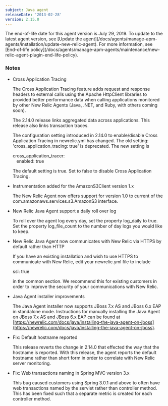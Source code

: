 ```yaml
---
subject: Java agent
releaseDate: '2013-02-28'
version: 2.15.0
---
```


<Callout variant="important">
  The end-of-life date for this agent version is July 29, 2019. To update to the latest agent version, see [Update the agent](/docs/agents/manage-apm-agents/installation/update-new-relic-agent). For more information, see [End-of-life policy](/docs/agents/manage-apm-agents/maintenance/new-relic-agent-plugin-end-life-policy).
</Callout>

### Notes

* Cross Application Tracing

  The Cross Application Tracing feature adds request and response headers to external calls using the Apache HttpClient libraries to provided better performance data when calling applications monitored by other New Relic Agents (Java, .NET, and Ruby, with others coming soon).

  The 2.14.0 release links aggregated data across applications. This release also links transaction traces.

  The configuration setting introduced in 2.14.0 to enable/disable Cross Application Tracing in newrelic.yml has changed. The old setting: 'cross_application_tracing: true' is deprecated. The new setting is

  cross_application_tracer:  
     enabled: true

  The default setting is true. Set to false to disable Cross Application Tracing.
* Instrumentation added for the AmazonS3Client version 1.x

  The New Relic Agent now offers support for version 1.0 to current of the com.amazonaws.services.s3.AmazonS3 interface.
* New Relic Java Agent support a daily roll over log

  To roll over the agent log every day, set the property log_daily to true. Set the property log_file_count to the number of day logs you would like to keep.
* New Relic Java Agent now communicates with New Relic via HTTPS by default rather than HTTP

  If you have an existing installation and wish to use HTTPS to communicate with New Relic, edit your newrelic.yml file to include

  ssl: true

  in the common section. We recommend this for existing customers in order to improve the security of your communications with New Relic.
* Java Agent installer improvements

  The Java Agent installer now supports JBoss 7.x AS and JBoss 6.x EAP in standalone mode. Instructions for manually installing the Java Agent on JBoss 7.x AS and JBoss 6.x EAP can be found at [https://newrelic.com/docs/java/installing-the-java-agent-on-jboss](https://newrelic.com/docs/java/installing-the-java-agent-on-jboss).
* Fix: Default hostname reported

  This release reverts the change in 2.14.0 that effected the way that the hostname is reported. With this release, the agent reports the default hostname rather than short form in order to correlate with New Relic server monitoring.
* Fix: Web transactions naming in Spring MVC version 3.x

  This bug caused customers using Spring 3.0.1 and above to often have web transactions named by the servlet rather than controller method. This has been fixed such that a separate metric is created for each controller method.

